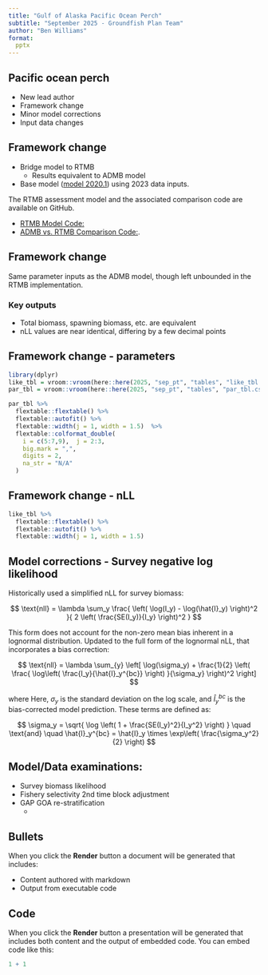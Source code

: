 ```yaml
---
title: "Gulf of Alaska Pacific Ocean Perch"
subtitle: "September 2025 - Groundfish Plan Team" 
author: "Ben Williams"
format:
  pptx
---
```


## Pacific ocean perch

 - New lead author
 - Framework change
 - Minor model corrections
 - Input data changes

## Framework change

- Bridge model to RTMB
  + Results equivalent to ADMB model
- Base model ([model 2020.1](https://github.com/pete-hulson/goa_pop/tree/main/2025/base)) using 2023 data inputs. 

The RTMB assessment model and the associated comparison code are available on GitHub. 

 - [RTMB Model Code:](https://github.com/pete-hulson/goa_pop/blob/main/2025/R/models.R) 
 - [ADMB vs. RTMB Comparison Code:](https://github.com/pete-hulson/goa_pop/blob/main/2025/R/rtmb_bridge.R).


## Framework change

Same parameter inputs as the ADMB model, though left unbounded in the RTMB implementation.

### Key outputs 

 - Total biomass, spawning biomass, etc. are equivalent
 - nLL values are near identical, differing by a few decimal points
 
## Framework change - parameters

```r
library(dplyr)
like_tbl = vroom::vroom(here::here(2025, "sep_pt", "tables", "like_tbl.csv"))
par_tbl = vroom::vroom(here::here(2025, "sep_pt", "tables", "par_tbl.csv"))

par_tbl %>% 
  flextable::flextable() %>% 
  flextable::autofit() %>%
  flextable::width(j = 1, width = 1.5)  %>% 
  flextable::colformat_double(
    i = c(5:7,9),  j = 2:3,
    big.mark = ",", 
    digits = 2, 
    na_str = "N/A"
  )
```

## Framework change - nLL

```r
like_tbl %>% 
  flextable::flextable() %>% 
  flextable::autofit() %>%
  flextable::width(j = 1, width = 1.5)  
```


## Model corrections - Survey negative log likelihood
Historically used a simplified nLL for survey biomass:

$$
\text{nll} = \lambda \sum_y 
\frac{
\left( \log(I_y) - \log(\hat{I}_y) \right)^2
}{
2 \left( \frac{SE(I_y)}{I_y} \right)^2
}
$$

This form does not account for the non-zero mean bias inherent in a lognormal distribution. 
Updated to the full form of the lognormal nLL, that incorporates a bias correction:

$$
\text{nll} = \lambda \sum_{y} \left[
\log(\sigma_y) + \frac{1}{2} \left( \frac{
\log\left( \frac{I_y}{\hat{I}_y^{bc}} \right)
}{\sigma_y} \right)^2
\right]
$$

\noindent where
Here, $\sigma_y$ is the standard deviation on the log scale, and $\hat{I}_y^{bc}$ is the bias-corrected model prediction. 
These terms are defined as:

$$
\sigma_y = \sqrt{ \log \left( 1 + \frac{SE(I_y)^2}{I_y^2} \right) }
\quad \text{and} \quad \hat{I}_y^{bc} = \hat{I}_y \times \exp\left( \frac{\sigma_y^2}{2} \right)
$$


## Model/Data examinations:

 - Survey biomass likelihood
 - Fishery selectivity 2nd time block adjustment
 - GAP GOA re-stratification
   + 
 

## Bullets

When you click the **Render** button a document will be generated that includes:

-   Content authored with markdown
-   Output from executable code

## Code

When you click the **Render** button a presentation will be generated that includes both content and the output of embedded code. You can embed code like this:

```r
1 + 1
```


